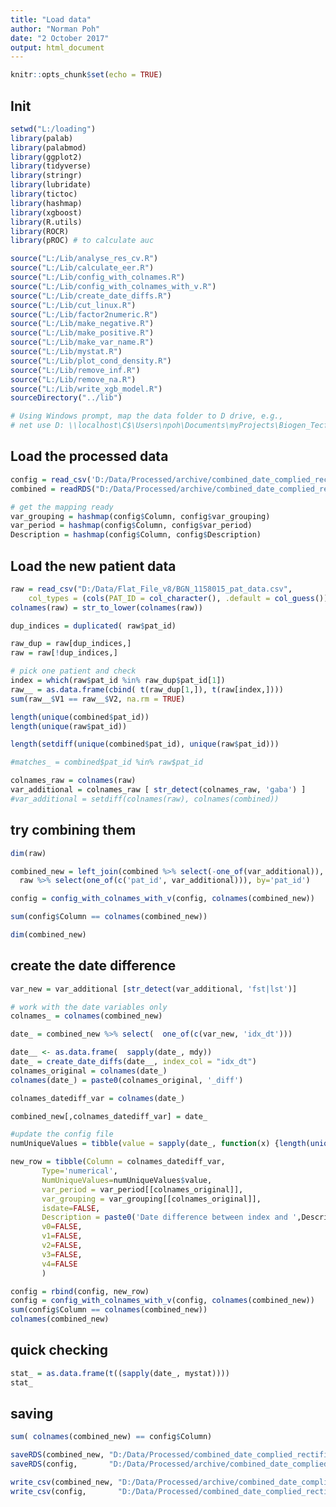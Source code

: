 ```yaml
---
title: "Load data"
author: "Norman Poh"
date: "2 October 2017"
output: html_document
---
```


```r
knitr::opts_chunk$set(echo = TRUE)
```

## Init
```r
setwd("L:/loading")
library(palab)
library(palabmod)
library(ggplot2)
library(tidyverse)
library(stringr)
library(lubridate)
library(tictoc)
library(hashmap)
library(xgboost)
library(R.utils)
library(ROCR)
library(pROC) # to calculate auc

source("L:/Lib/analyse_res_cv.R")
source("L:/Lib/calculate_eer.R")
source("L:/Lib/config_with_colnames.R")
source("L:/Lib/config_with_colnames_with_v.R")
source("L:/Lib/create_date_diffs.R")
source("L:/Lib/cut_linux.R")
source("L:/Lib/factor2numeric.R")
source("L:/Lib/make_negative.R")
source("L:/Lib/make_positive.R")
source("L:/Lib/make_var_name.R")
source("L:/Lib/mystat.R")
source("L:/Lib/plot_cond_density.R")
source("L:/Lib/remove_inf.R")
source("L:/Lib/remove_na.R")
source("L:/Lib/write_xgb_model.R")
sourceDirectory("../lib")

# Using Windows prompt, map the data folder to D drive, e.g., 
# net use D: \\localhost\C$\Users\npoh\Documents\myProjects\Biogen_Tecfidera

```

## Load the processed data

```r
config = read_csv('D:/Data/Processed/archive/combined_date_complied_rectified_num_config.csv')
combined = readRDS("D:/Data/Processed/archive/combined_date_complied_rectified_num_data.rds")

# get the mapping ready
var_grouping = hashmap(config$Column, config$var_grouping)
var_period = hashmap(config$Column, config$var_period)
Description = hashmap(config$Column, config$Description)

```

## Load the new patient data

```r
raw = read_csv("D:/Data/Flat_File_v8/BGN_1158015_pat_data.csv",
    col_types = (cols(PAT_ID = col_character(), .default = col_guess())))
colnames(raw) = str_to_lower(colnames(raw))

dup_indices = duplicated( raw$pat_id)

raw_dup = raw[dup_indices,]
raw = raw[!dup_indices,]

# pick one patient and check
index = which(raw$pat_id %in% raw_dup$pat_id[1])
raw__ = as.data.frame(cbind( t(raw_dup[1,]), t(raw[index,])))
sum(raw__$V1 == raw__$V2, na.rm = TRUE)

length(unique(combined$pat_id))
length(unique(raw$pat_id))

length(setdiff(unique(combined$pat_id), unique(raw$pat_id)))

#matches_ = combined$pat_id %in% raw$pat_id

colnames_raw = colnames(raw)
var_additional = colnames_raw [ str_detect(colnames_raw, 'gaba') ]
#var_additional = setdiff(colnames(raw), colnames(combined))
```
## try combining them

```r
dim(raw)

combined_new = left_join(combined %>% select(-one_of(var_additional)),
  raw %>% select(one_of(c('pat_id', var_additional))), by='pat_id')

config = config_with_colnames_with_v(config, colnames(combined_new))

sum(config$Column == colnames(combined_new))

dim(combined_new)
```

## create the date difference

```r

var_new = var_additional [str_detect(var_additional, 'fst|lst')]

# work with the date variables only
colnames_ = colnames(combined_new)

date_ = combined_new %>% select(  one_of(c(var_new, 'idx_dt')))

date__ <- as.data.frame(  sapply(date_, mdy))
date_ = create_date_diffs(date__, index_col = "idx_dt")
colnames_original = colnames(date_)
colnames(date_) = paste0(colnames_original, '_diff')

colnames_datediff_var = colnames(date_)

combined_new[,colnames_datediff_var] = date_

#update the config file
numUniqueValues = tibble(value = sapply(date_, function(x) {length(unique((x)))}))

new_row = tibble(Column = colnames_datediff_var, 
       Type='numerical',
       NumUniqueValues=numUniqueValues$value,
       var_period = var_period[[colnames_original]],
       var_grouping = var_grouping[[colnames_original]],
       isdate=FALSE,
       Description = paste0('Date difference between index and ',Description[[colnames_original]]),
       v0=FALSE,
       v1=FALSE,
       v2=FALSE,
       v3=FALSE,
       v4=FALSE
       )

config = rbind(config, new_row)
config = config_with_colnames_with_v(config, colnames(combined_new))
sum(config$Column == colnames(combined_new))
colnames(combined_new)
```

## quick checking
```r
stat_ = as.data.frame(t((sapply(date_, mystat))))
stat_
```

## saving
```r
sum( colnames(combined_new) == config$Column)

saveRDS(combined_new, "D:/Data/Processed/combined_date_complied_rectified_num_gaba_data.rds")
saveRDS(config,       "D:/Data/Processed/archive/combined_date_complied_rectified_num_gaba_config.rds")

write_csv(combined_new, "D:/Data/Processed/archive/combined_date_complied_rectified_num_gaba_data.csv")
write_csv(config,       "D:/Data/Processed/combined_date_complied_rectified_num_gaba_config.csv")

```
